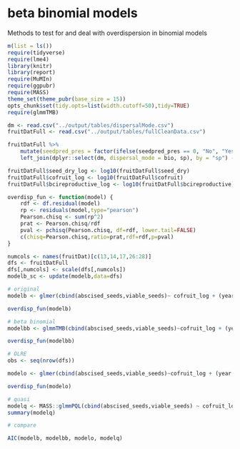 # beta binomial models
Methods to test for and deal with overdispersion in binomial models
```r
m(list = ls())
require(tidyverse)
require(lme4)
library(knitr)
library(report)
require(MuMIn)
require(ggpubr)
require(MASS)
theme_set(theme_pubr(base_size = 15))
opts_chunk$set(tidy.opts=list(width.cutoff=50),tidy=TRUE)
require(glmmTMB)

dm <- read.csv("../output/tables/dispersalMode.csv")
fruitDatFull <- read.csv("../output/tables/fullCleanData.csv")

fruitDatFull %>%
	mutate(seedpred_pres = factor(ifelse(seedpred_pres == 0, "No", "Yes"))) %>%
	left_join(dplyr::select(dm, dispersal_mode = bio, sp), by = "sp") -> fruitDatFullFull

fruitDatFull$seed_dry_log <- log10(fruitDatFull$seed_dry)
fruitDatFull$cofruit_log <- log10(fruitDatFull$cofruit)
fruitDatFull$bcireproductive_log <- log10(fruitDatFull$bcireproductive)

overdisp_fun <- function(model) {
    rdf <- df.residual(model)
    rp <- residuals(model,type="pearson")
    Pearson.chisq <- sum(rp^2)
    prat <- Pearson.chisq/rdf
    pval <- pchisq(Pearson.chisq, df=rdf, lower.tail=FALSE)
    c(chisq=Pearson.chisq,ratio=prat,rdf=rdf,p=pval)
}

numcols <- names(fruitDat)[c(13,14,17,26:28)]
dfs <- fruitDatFull
dfs[,numcols] <- scale(dfs[,numcols])
modelb_sc <- update(modelb,data=dfs)

# original
modelb <- glmer(cbind(abscised_seeds,viable_seeds)~ cofruit_log + (year|sp), data=dfs, family=binomial(logit))

overdisp_fun(modelb)

# beta binomial
modelbb <- glmmTMB(cbind(abscised_seeds,viable_seeds)~cofruit_log + (year|sp), data=dfs, family= c(family="betabinomial",link="logit"))

overdisp_fun(modelbb)

# OLRE
obs <- seq(nrow(dfs))

modelo <- glmer(cbind(abscised_seeds,viable_seeds)~cofruit_log + (year|sp) + (1|obs), data=dfs, family=binomial(logit))

overdisp_fun(modelo)

# quasi
modelq <- MASS::glmmPQL(cbind(abscised_seeds,viable_seeds) ~ cofruit_log, random = ~ 1 | year/sp, family=quasibinomial, data=dfs)
summary(modelq)

# compare

AIC(modelb, modelbb, modelo, modelq)

```
